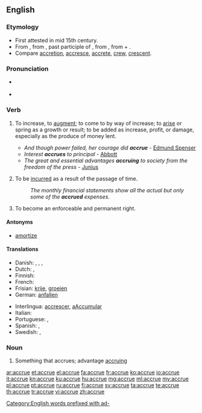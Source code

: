{{was wotd|2008|October|10}}
==English==
{{wikipedia}}

===Etymology===
* First attested in mid 15th century.
* From {{etyl|enm|en}} {{term|acrewen|lang=enm}}, from {{etyl|fro|en}} {{term|acreue|acreüe|lang=fro}}, past participle of {{term|accreistre||to increase|lang=fro}}, from {{etyl|la|en}} {{term|accresco|accrēsco|increase|lang=la}}, from {{term|ad||in addition|lang=la}} + {{term|cresco|crēscō|to grow|lang=la}}.
* Compare [[accretion]], [[accresce]], [[accrete]], [[crew]], [[crescent]].

===Pronunciation===
* {{a|UK|US}} {{IPA|/əˈkɹuː/|/ə.ˈkɹu/}}
* {{audio|en-us-accrue.ogg|Audio (US)}}
*: {{rhymes|uː}}

===Verb===
{{en-verb|accru|ing}}

# {{context|intransitive}} To increase, to [[augment]]; to come to by way of increase; to [[arise]] or spring as a growth or result; to be added as increase, profit, or damage, especially as the produce of money lent.
#* ''And though power failed, her courage did '''accrue''''' - [[w:Edmund Spenser|Edmund Spenser]]
#* ''Interest '''accrues''' to principal'' - [[Abbott]]
#* ''The great and essential advantages '''accruing''' to society from the freedom of the press'' - [[Junius]]
# {{context|intransitive|accounting}} To be [[incurred]] as a result of the passage of time.
#: ''The monthly financial statements show all the actual but only some of the '''accrued''' expenses.''
# {{context|intransitive|legal}} To become an enforceable and permanent right.

====Antonyms====
* {{sense|accounting}} [[amortize]] <!-- to ''decrease'' over time, rather than ''increase'' -->

====Translations====
{{trans-top|increase}}
* Danish: {{t-|da|opsamle}}, {{t+|da|indsamle}}, {{t-|da|tilfalde}}, {{t-|da|påløbe}}
* Dutch: {{t+|nl|verhogen}}, {{t+|nl|groeien}}
* Finnish: {{t+|fi|kasvaa}}
* French: {{t+|fr|accroître}}
* Frisian: [[krije]], [[groeien]]
* German: [[anfallen]]
{{trans-mid}}
* Interlingua: [[accrescer]], [[aAccumular]]
* Italian: {{t+|it|accrescersi}}
* Portuguese: {{t+|pt|acrescer}}, {{t+|pt|acumular}}
* Spanish: {{t-|es|acumularse}}, {{t-|es|aumentarse}}
* Swedish: {{t+|sv|öka}}, {{t-|sv|växa till}}
{{trans-bottom}}

===Noun===
{{en-noun}}

# {{context|obsolete}} Something that accrues; advantage [[accruing]]

[[Category:English words prefixed with ad-]]

[[ar:accrue]]
[[et:accrue]]
[[el:accrue]]
[[fa:accrue]]
[[fr:accrue]]
[[ko:accrue]]
[[io:accrue]]
[[it:accrue]]
[[kn:accrue]]
[[ku:accrue]]
[[hu:accrue]]
[[mg:accrue]]
[[ml:accrue]]
[[my:accrue]]
[[pl:accrue]]
[[pt:accrue]]
[[ru:accrue]]
[[fi:accrue]]
[[sv:accrue]]
[[ta:accrue]]
[[te:accrue]]
[[th:accrue]]
[[tr:accrue]]
[[vi:accrue]]
[[zh:accrue]]